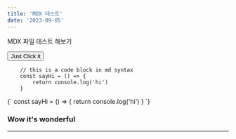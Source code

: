 ```yaml
---
title: 'MDX 테스트'
date: '2023-09-05'
---
```


MDX 파일 테스트 해보기

<Button>Just Click it</Button>

```
    // this is a code block in md syntax
    const sayHi = () => {
        return console.log('hi')
    }
```

<CodeBlock>
  {`
    const sayHi = () => {
        return console.log('hi')
    }
  `}
</CodeBlock>

### Wow it's wonderful

---
